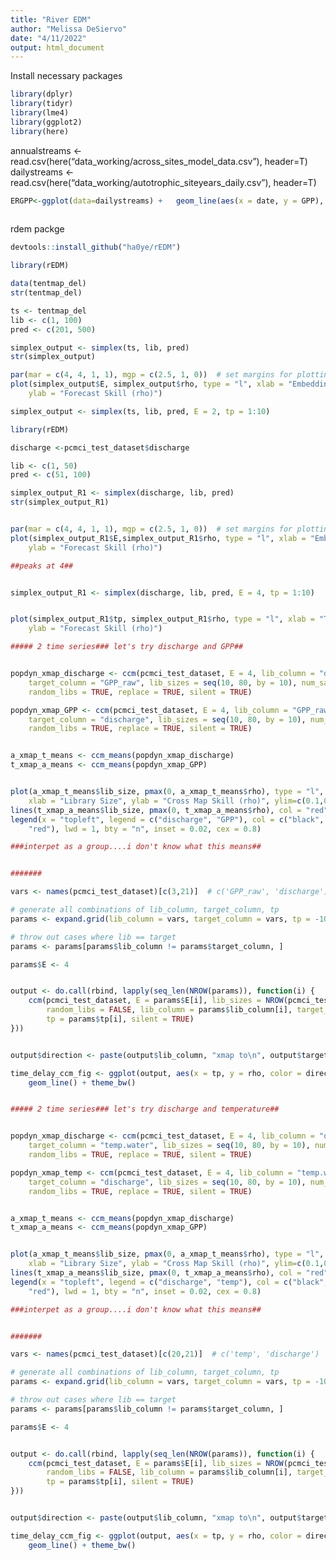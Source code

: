 ```yaml
---
title: "River EDM"
author: "Melissa DeSiervo"
date: "4/11/2022"
output: html_document
---
```




Install necessary packages
```r
library(dplyr)
library(tidyr)
library(lme4)
library(ggplot2)
library(here)


```


annualstreams <- read.csv(here("data_working/across_sites_model_data.csv"), header=T)
dailystreams <- read.csv(here("data_working/autotrophic_siteyears_daily.csv"), header=T)




```r


ERGPP<-ggplot(data=dailystreams) +   geom_line(aes(x = date, y = GPP), color = "green")+ facet_grid(. ~ site_name)
 

```



rdem packge

```r

devtools::install_github("ha0ye/rEDM")

library(rEDM)

data(tentmap_del)
str(tentmap_del)

ts <- tentmap_del
lib <- c(1, 100)
pred <- c(201, 500)

simplex_output <- simplex(ts, lib, pred)
str(simplex_output)

par(mar = c(4, 4, 1, 1), mgp = c(2.5, 1, 0))  # set margins for plotting
plot(simplex_output$E, simplex_output$rho, type = "l", xlab = "Embedding Dimension (E)", 
    ylab = "Forecast Skill (rho)")

simplex_output <- simplex(ts, lib, pred, E = 2, tp = 1:10)


```


```r

library(rEDM)

discharge <-pcmci_test_dataset$discharge

lib <- c(1, 50)
pred <- c(51, 100)

simplex_output_R1 <- simplex(discharge, lib, pred)
str(simplex_output_R1)


par(mar = c(4, 4, 1, 1), mgp = c(2.5, 1, 0))  # set margins for plotting
plot(simplex_output_R1$E,simplex_output_R1$rho, type = "l", xlab = "Embedding Dimension (E)", 
    ylab = "Forecast Skill (rho)")

##peaks at 4##


simplex_output_R1 <- simplex(discharge, lib, pred, E = 4, tp = 1:10)


plot(simplex_output_R1$tp, simplex_output_R1$rho, type = "l", xlab = "Time to Prediction (tp)", 
    ylab = "Forecast Skill (rho)")

##### 2 time series### let's try discharge and GPP##


popdyn_xmap_discharge <- ccm(pcmci_test_dataset, E = 4, lib_column = "discharge", 
    target_column = "GPP_raw", lib_sizes = seq(10, 80, by = 10), num_samples = 100, 
    random_libs = TRUE, replace = TRUE, silent = TRUE)

popdyn_xmap_GPP <- ccm(pcmci_test_dataset, E = 4, lib_column = "GPP_raw", 
    target_column = "discharge", lib_sizes = seq(10, 80, by = 10), num_samples = 100, 
    random_libs = TRUE, replace = TRUE, silent = TRUE)


a_xmap_t_means <- ccm_means(popdyn_xmap_discharge)
t_xmap_a_means <- ccm_means(popdyn_xmap_GPP)


plot(a_xmap_t_means$lib_size, pmax(0, a_xmap_t_means$rho), type = "l", col = "black", 
    xlab = "Library Size", ylab = "Cross Map Skill (rho)", ylim=c(0.1,0.6))
lines(t_xmap_a_means$lib_size, pmax(0, t_xmap_a_means$rho), col = "red")
legend(x = "topleft", legend = c("discharge", "GPP"), col = c("black", 
    "red"), lwd = 1, bty = "n", inset = 0.02, cex = 0.8)

###interpet as a group....i don't know what this means##


#######

vars <- names(pcmci_test_dataset)[c(3,21)]  # c('GPP_raw', 'discharge')

# generate all combinations of lib_column, target_column, tp
params <- expand.grid(lib_column = vars, target_column = vars, tp = -10:10)

# throw out cases where lib == target
params <- params[params$lib_column != params$target_column, ]

params$E <- 4


output <- do.call(rbind, lapply(seq_len(NROW(params)), function(i) {
    ccm(pcmci_test_dataset, E = params$E[i], lib_sizes = NROW(pcmci_test_dataset), 
        random_libs = FALSE, lib_column = params$lib_column[i], target_column = params$target_column[i], 
        tp = params$tp[i], silent = TRUE)
}))


output$direction <- paste(output$lib_column, "xmap to\n", output$target_column)

time_delay_ccm_fig <- ggplot(output, aes(x = tp, y = rho, color = direction)) + 
    geom_line() + theme_bw()



```






```r

##### 2 time series### let's try discharge and temperature##


popdyn_xmap_discharge <- ccm(pcmci_test_dataset, E = 4, lib_column = "discharge", 
    target_column = "temp.water", lib_sizes = seq(10, 80, by = 10), num_samples = 100, 
    random_libs = TRUE, replace = TRUE, silent = TRUE)

popdyn_xmap_temp <- ccm(pcmci_test_dataset, E = 4, lib_column = "temp.water", 
    target_column = "discharge", lib_sizes = seq(10, 80, by = 10), num_samples = 100, 
    random_libs = TRUE, replace = TRUE, silent = TRUE)


a_xmap_t_means <- ccm_means(popdyn_xmap_discharge)
t_xmap_a_means <- ccm_means(popdyn_xmap_GPP)


plot(a_xmap_t_means$lib_size, pmax(0, a_xmap_t_means$rho), type = "l", col = "black", 
    xlab = "Library Size", ylab = "Cross Map Skill (rho)", ylim=c(0.1,0.6))
lines(t_xmap_a_means$lib_size, pmax(0, t_xmap_a_means$rho), col = "red")
legend(x = "topleft", legend = c("discharge", "temp"), col = c("black", 
    "red"), lwd = 1, bty = "n", inset = 0.02, cex = 0.8)

###interpet as a group....i don't know what this means##


#######

vars <- names(pcmci_test_dataset)[c(20,21)]  # c('temp', 'discharge')

# generate all combinations of lib_column, target_column, tp
params <- expand.grid(lib_column = vars, target_column = vars, tp = -10:10)

# throw out cases where lib == target
params <- params[params$lib_column != params$target_column, ]

params$E <- 4


output <- do.call(rbind, lapply(seq_len(NROW(params)), function(i) {
    ccm(pcmci_test_dataset, E = params$E[i], lib_sizes = NROW(pcmci_test_dataset), 
        random_libs = FALSE, lib_column = params$lib_column[i], target_column = params$target_column[i], 
        tp = params$tp[i], silent = TRUE)
}))


output$direction <- paste(output$lib_column, "xmap to\n", output$target_column)

time_delay_ccm_fig <- ggplot(output, aes(x = tp, y = rho, color = direction)) + 
    geom_line() + theme_bw()



```







